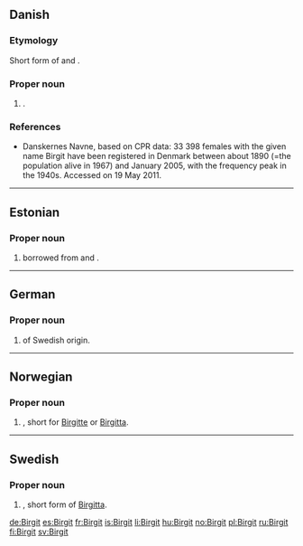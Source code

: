 ==Danish==

===Etymology===
Short form of {{term|Birgitte|lang=da}} and {{term|Birgitta|lang=da}}.

===Proper noun===
{{infl|da|proper noun}}

# {{given name|female|lang=da}}.

===References===
* [http://www.danskernesnavne.navneforskning.ku.dk/ ] Danskernes Navne, based on CPR data: 33 398 females with the given name Birgit have been registered in Denmark between about 1890 (=the population alive in 1967) and January 2005, with the frequency peak in the 1940s. Accessed on 19 May 2011.

----

==Estonian==

===Proper noun===
{{infl|et|proper noun}}

# {{given name|female|lang=et}} borrowed from {{etyl|sv|et}} and {{etyl|da|et}}. 

----

==German==

===Proper noun===
{{infl|de|proper noun}}

# {{given name|female|lang=de}} of Swedish origin.

----

==Norwegian==

===Proper noun===
{{infl|no|proper noun}}

# {{given name|female|lang=no}}, short for [[Birgitte]] or [[Birgitta]].

----

==Swedish==

===Proper noun===
{{infl|sv|proper noun}}

# {{given name|female|lang=sv}}, short form of [[Birgitta]].

[[de:Birgit]]
[[es:Birgit]]
[[fr:Birgit]]
[[is:Birgit]]
[[li:Birgit]]
[[hu:Birgit]]
[[no:Birgit]]
[[pl:Birgit]]
[[ru:Birgit]]
[[fi:Birgit]]
[[sv:Birgit]]
